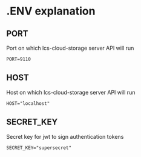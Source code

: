 # .ENV explanation

## PORT

Port on which lcs-cloud-storage server API will run

```env
PORT=9110
```

## HOST

Host on which lcs-cloud-storage server API will run

```env
HOST="localhost"
```

## SECRET_KEY

Secret key for jwt to sign authentication tokens

```env
SECRET_KEY="supersecret"
```
